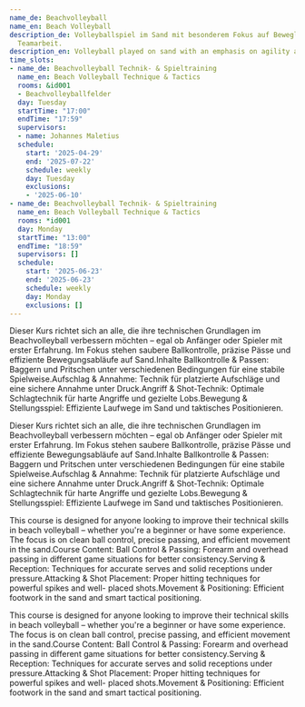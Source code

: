 ```yaml
---
name_de: Beachvolleyball
name_en: Beach Volleyball
description_de: Volleyballspiel im Sand mit besonderem Fokus auf Beweglichkeit und
  Teamarbeit.
description_en: Volleyball played on sand with an emphasis on agility and teamwork.
time_slots:
- name_de: Beachvolleyball Technik- & Spieltraining
  name_en: Beach Volleyball Technique & Tactics
  rooms: &id001
  - Beachvolleyballfelder
  day: Tuesday
  startTime: "17:00"
  endTime: "17:59"
  supervisors:
  - name: Johannes Maletius
  schedule:
    start: '2025-04-29'
    end: '2025-07-22'
    schedule: weekly
    day: Tuesday
    exclusions:
    - '2025-06-10'
- name_de: Beachvolleyball Technik- & Spieltraining
  name_en: Beach Volleyball Technique & Tactics
  rooms: *id001
  day: Monday
  startTime: "13:00"
  endTime: "18:59"
  supervisors: []
  schedule:
    start: '2025-06-23'
    end: '2025-06-23'
    schedule: weekly
    day: Monday
    exclusions: []
---
```


<Locale value="de">
 

 Dieser Kurs richtet sich an alle, die ihre technischen Grundlagen im
Beachvolleyball verbessern möchten – egal ob Anfänger oder Spieler mit erster
Erfahrung. Im Fokus stehen saubere Ballkontrolle, präzise Pässe und effiziente
Bewegungsabläufe auf Sand.Inhalte  Ballkontrolle &amp; Passen: Baggern und
Pritschen unter verschiedenen Bedingungen für eine stabile Spielweise.Aufschlag
&amp; Annahme: Technik für platzierte Aufschläge und eine sichere Annahme unter
Druck.Angriff &amp; Shot-Technik: Optimale Schlagtechnik für harte Angriffe und
gezielte Lobs.Bewegung &amp; Stellungsspiel: Effiziente Laufwege im Sand und
taktisches Positionieren. 

 Dieser Kurs richtet sich an alle, die ihre technischen Grundlagen im
Beachvolleyball verbessern möchten – egal ob Anfänger oder Spieler mit erster
Erfahrung. Im Fokus stehen saubere Ballkontrolle, präzise Pässe und effiziente
Bewegungsabläufe auf Sand.Inhalte  Ballkontrolle &amp; Passen: Baggern und
Pritschen unter verschiedenen Bedingungen für eine stabile Spielweise.Aufschlag
&amp; Annahme: Technik für platzierte Aufschläge und eine sichere Annahme unter
Druck.Angriff &amp; Shot-Technik: Optimale Schlagtechnik für harte Angriffe und
gezielte Lobs.Bewegung &amp; Stellungsspiel: Effiziente Laufwege im Sand und
taktisches Positionieren.

</Locale>
<Locale value="en">
 

 This course is designed for anyone looking to improve their technical skills in
beach volleyball – whether you're a beginner or have some experience. The focus
is on clean ball control, precise passing, and efficient movement in the
sand.Course Content:  Ball Control &amp; Passing: Forearm and overhead passing
in different game situations for better consistency.Serving &amp; Reception:
Techniques for accurate serves and solid receptions under pressure.Attacking
&amp; Shot Placement: Proper hitting techniques for powerful spikes and well-
placed shots.Movement &amp; Positioning: Efficient footwork in the sand and
smart tactical positioning. 

 This course is designed for anyone looking to improve their technical skills in
beach volleyball – whether you're a beginner or have some experience. The focus
is on clean ball control, precise passing, and efficient movement in the
sand.Course Content:  Ball Control &amp; Passing: Forearm and overhead passing
in different game situations for better consistency.Serving &amp; Reception:
Techniques for accurate serves and solid receptions under pressure.Attacking
&amp; Shot Placement: Proper hitting techniques for powerful spikes and well-
placed shots.Movement &amp; Positioning: Efficient footwork in the sand and
smart tactical positioning.

</Locale>
